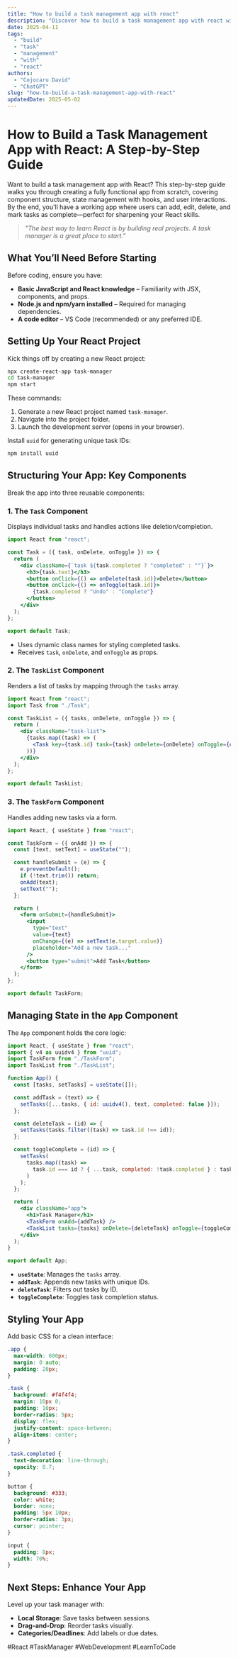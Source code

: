 ```yaml
---
title: "How to build a task management app with react"
description: "Discover how to build a task management app with react with this in-depth guide, providing actionable insights and practical tips to boost your knowledge and results."
date: 2025-04-11
tags:
  - "build"
  - "task"
  - "management"
  - "with"
  - "react"
authors:
  - "Cojocaru David"
  - "ChatGPT"
slug: "how-to-build-a-task-management-app-with-react"
updatedDate: 2025-05-02
---
```


# How to Build a Task Management App with React: A Step-by-Step Guide  

Want to build a task management app with React? This step-by-step guide walks you through creating a fully functional app from scratch, covering component structure, state management with hooks, and user interactions. By the end, you’ll have a working app where users can add, edit, delete, and mark tasks as complete—perfect for sharpening your React skills.  

> *"The best way to learn React is by building real projects. A task manager is a great place to start."*  

## What You’ll Need Before Starting  

Before coding, ensure you have:  

- **Basic JavaScript and React knowledge** – Familiarity with JSX, components, and props.  
- **Node.js and npm/yarn installed** – Required for managing dependencies.  
- **A code editor** – VS Code (recommended) or any preferred IDE.  

## Setting Up Your React Project  

Kick things off by creating a new React project:  

```bash
npx create-react-app task-manager  
cd task-manager  
npm start  
```  

These commands:  
1. Generate a new React project named `task-manager`.  
2. Navigate into the project folder.  
3. Launch the development server (opens in your browser).  

Install `uuid` for generating unique task IDs:  

```bash
npm install uuid  
```  

## Structuring Your App: Key Components  

Break the app into three reusable components:  

### 1. The `Task` Component  
Displays individual tasks and handles actions like deletion/completion.  

```jsx
import React from "react";  

const Task = ({ task, onDelete, onToggle }) => {  
  return (  
    <div className={`task ${task.completed ? "completed" : ""}`}>  
      <h3>{task.text}</h3>  
      <button onClick={() => onDelete(task.id)}>Delete</button>  
      <button onClick={() => onToggle(task.id)}>  
        {task.completed ? "Undo" : "Complete"}  
      </button>  
    </div>  
  );  
};  

export default Task;  
```  

- Uses dynamic class names for styling completed tasks.  
- Receives `task`, `onDelete`, and `onToggle` as props.  

### 2. The `TaskList` Component  
Renders a list of tasks by mapping through the `tasks` array.  

```jsx
import React from "react";  
import Task from "./Task";  

const TaskList = ({ tasks, onDelete, onToggle }) => {  
  return (  
    <div className="task-list">  
      {tasks.map((task) => (  
        <Task key={task.id} task={task} onDelete={onDelete} onToggle={onToggle} />  
      ))}  
    </div>  
  );  
};  

export default TaskList;  
```  

### 3. The `TaskForm` Component  
Handles adding new tasks via a form.  

```jsx
import React, { useState } from "react";  

const TaskForm = ({ onAdd }) => {  
  const [text, setText] = useState("");  

  const handleSubmit = (e) => {  
    e.preventDefault();  
    if (!text.trim()) return;  
    onAdd(text);  
    setText("");  
  };  

  return (  
    <form onSubmit={handleSubmit}>  
      <input  
        type="text"  
        value={text}  
        onChange={(e) => setText(e.target.value)}  
        placeholder="Add a new task..."  
      />  
      <button type="submit">Add Task</button>  
    </form>  
  );  
};  

export default TaskForm;  
```  

## Managing State in the `App` Component  

The `App` component holds the core logic:  

```jsx
import React, { useState } from "react";  
import { v4 as uuidv4 } from "uuid";  
import TaskForm from "./TaskForm";  
import TaskList from "./TaskList";  

function App() {  
  const [tasks, setTasks] = useState([]);  

  const addTask = (text) => {  
    setTasks([...tasks, { id: uuidv4(), text, completed: false }]);  
  };  

  const deleteTask = (id) => {  
    setTasks(tasks.filter((task) => task.id !== id));  
  };  

  const toggleComplete = (id) => {  
    setTasks(  
      tasks.map((task) =>  
        task.id === id ? { ...task, completed: !task.completed } : task  
      )  
    );  
  };  

  return (  
    <div className="app">  
      <h1>Task Manager</h1>  
      <TaskForm onAdd={addTask} />  
      <TaskList tasks={tasks} onDelete={deleteTask} onToggle={toggleComplete} />  
    </div>  
  );  
}  

export default App;  
```  

- **`useState`**: Manages the `tasks` array.  
- **`addTask`**: Appends new tasks with unique IDs.  
- **`deleteTask`**: Filters out tasks by ID.  
- **`toggleComplete`**: Toggles task completion status.  

## Styling Your App  

Add basic CSS for a clean interface:  

```css
.app {  
  max-width: 600px;  
  margin: 0 auto;  
  padding: 20px;  
}  

.task {  
  background: #f4f4f4;  
  margin: 10px 0;  
  padding: 10px;  
  border-radius: 5px;  
  display: flex;  
  justify-content: space-between;  
  align-items: center;  
}  

.task.completed {  
  text-decoration: line-through;  
  opacity: 0.7;  
}  

button {  
  background: #333;  
  color: white;  
  border: none;  
  padding: 5px 10px;  
  border-radius: 3px;  
  cursor: pointer;  
}  

input {  
  padding: 8px;  
  width: 70%;  
}  
```  

## Next Steps: Enhance Your App  

Level up your task manager with:  
- **Local Storage**: Save tasks between sessions.  
- **Drag-and-Drop**: Reorder tasks visually.  
- **Categories/Deadlines**: Add labels or due dates.  

#React #TaskManager #WebDevelopment #LearnToCode